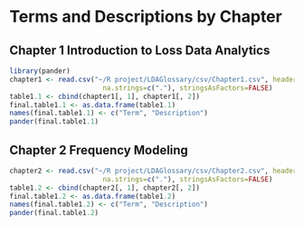 # Terms and Descriptions by Chapter

## Chapter 1 Introduction to Loss Data Analytics

```r
library(pander)
chapter1 <- read.csv("~/R project/LDAGlossary/csv/Chapter1.csv", header=TRUE,
                       na.strings=c("."), stringsAsFactors=FALSE)
table1.1 <- cbind(chapter1[, 1], chapter1[, 2])
final.table1.1 <- as.data.frame(table1.1)
names(final.table1.1) <- c("Term", "Description")
pander(final.table1.1)
```

## Chapter 2 Frequency Modeling

```r
chapter2 <- read.csv("~/R project/LDAGlossary/csv/Chapter2.csv", header=TRUE,
                       na.strings=c("."), stringsAsFactors=FALSE)
table1.2 <- cbind(chapter2[, 1], chapter2[, 2])
final.table1.2 <- as.data.frame(table1.2)
names(final.table1.2) <- c("Term", "Description")
pander(final.table1.2)
```

